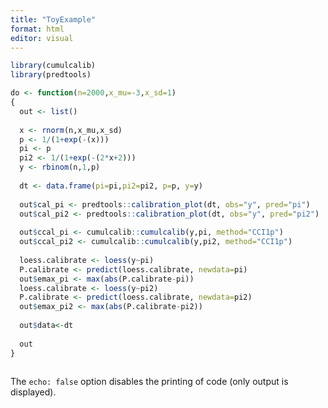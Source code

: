 ```yaml
---
title: "ToyExample"
format: html
editor: visual
---
```




```r
library(cumulcalib)
library(predtools)
```


```r

do <- function(n=2000,x_mu=-3,x_sd=1)
{
  out <- list()
  
  x <- rnorm(n,x_mu,x_sd)
  p <- 1/(1+exp(-(x)))
  pi <- p
  pi2 <- 1/(1+exp(-(2*x+2)))
  y <- rbinom(n,1,p)
  
  dt <- data.frame(pi=pi,pi2=pi2, p=p, y=y)
  
  out$cal_pi <- predtools::calibration_plot(dt, obs="y", pred="pi")
  out$cal_pi2 <- predtools::calibration_plot(dt, obs="y", pred="pi2")
  
  out$ccal_pi <- cumulcalib::cumulcalib(y,pi, method="CCI1p")
  out$ccal_pi2 <- cumulcalib::cumulcalib(y,pi2, method="CCI1p")
  
  loess.calibrate <- loess(y~pi)
  P.calibrate <- predict(loess.calibrate, newdata=pi)
  out$emax_pi <- max(abs(P.calibrate-pi))
  loess.calibrate <- loess(y~pi2)
  P.calibrate <- predict(loess.calibrate, newdata=pi2)
  out$emax_pi2 <- max(abs(P.calibrate-pi2))
  
  out$data<-dt
  
  out
}



```

The `echo: false` option disables the printing of code (only output is displayed).
